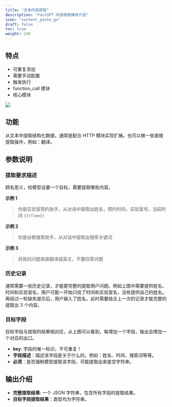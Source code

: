 ```yaml
---
title: "文本内容提取"
description: "FastGPT 内容提取模块介绍"
icon: "content_paste_go"
draft: false
toc: true
weight: 240
---
```


## 特点

- 可重复添加
- 需要手动配置
- 触发执行
- function_call 模块
- 核心模块

![](/imgs/extract1.png)

## 功能

从文本中提取结构化数据，通常是配合 HTTP 模块实现扩展。也可以做一些直接提取操作，例如：翻译。

## 参数说明

### 提取要求描述

顾名思义，给模型设置一个目标，需要提取哪些内容。

**示例 1**

> 你是实验室预约助手，从对话中提取出姓名，预约时间，实验室号。当前时间 `{{cTime}}`

**示例 2**

> 你是谷歌搜索助手，从对话中提取出搜索关键词

**示例 3**

> 将我的问题直接翻译成英文，不要回答问题

### 历史记录

通常需要一些历史记录，才能更完整的提取用户问题。例如上图中需要提供姓名、时间和实验室名，用户可能一开始只给了时间和实验室名，没有提供自己的姓名。再经过一轮缺失提示后，用户输入了姓名，此时需要结合上一次的记录才能完整的提取出 3 个内容。

### 目标字段

目标字段与提取的结果相对应，从上图可以看到，每增加一个字段，输出会增加一个对应的出口。

+ **key**: 字段的唯一标识，不可重复！
+ **字段描述**：描述该字段是关于什么的，例如：姓名、时间、搜索词等等。
+ **必须**：是否强制模型提取该字段，可能提取出来是空字符串。

## 输出介绍

- **完整提取结果**: 一个 JSON 字符串，包含所有字段的提取结果。
- **目标字段提取结果**：类型均为字符串。